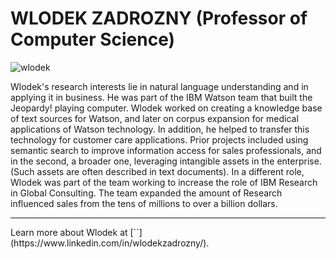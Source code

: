 # WLODEK ZADROZNY (Professor of Computer Science)

![wlodek](/wlodek.jpg)

Wlodek's research interests lie in natural language understanding and in applying it in business. He was part of the IBM Watson team that built the Jeopardy! playing computer. Wlodek worked on creating a knowledge base of text sources for Watson, and later on corpus expansion for medical applications of Watson technology. In addition, he helped to transfer this technology for customer care applications. Prior projects included using semantic search to improve information access for sales professionals, and in the second, a broader one, leveraging intangible assets in the enterprise. (Such assets are often described in text documents). In a different role, Wlodek was part of the team working to increase the role of IBM Research in Global Consulting. The team expanded the amount of Research influenced sales from the tens of millions to over a billion dollars.

---


<Callout>
Learn more about Wlodek at [`<LinkedIn>`](https://www.linkedin.com/in/wlodekzadrozny/).
</Callout>

